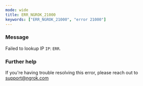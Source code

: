 ```yaml
---
mode: wide
title: ERR_NGROK_21000
keywords: ["ERR_NGROK_21000", "error 21000"]
---
```


### Message

Failed to lookup IP `IP`: `ERR`.

### Further help

If you're having trouble resolving this error, please reach out to [support@ngrok.com](mailto:support@ngrok.com?subject=Help%20with%20ERR_NGROK_21000)
